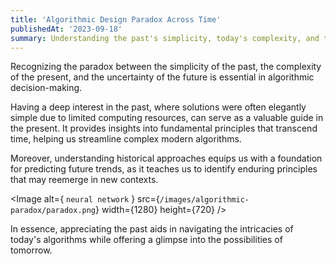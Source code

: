 ```yaml
---
title: 'Algorithmic Design Paradox Across Time'
publishedAt: '2023-09-18'
summary: Understanding the past's simplicity, today's complexity, and tomorrow's uncertainty is crucial in algorithmic decision-making.
---
```

Recognizing the paradox between the simplicity of the past, the complexity of the present, and the uncertainty of the future is essential in algorithmic decision-making.

Having a deep interest in the past, where solutions were often elegantly simple due to limited computing resources, can serve as a valuable guide in the present. It provides insights into fundamental principles that transcend time, helping us streamline complex modern algorithms.

Moreover, understanding historical approaches equips us with a foundation for predicting future trends, as it teaches us to identify enduring principles that may reemerge in new contexts.

<Image alt={ `neural network` } src={`/images/algorithmic-paradox/paradox.png`} width={1280} height={720} />

In essence, appreciating the past aids in navigating the intricacies of today's algorithms while offering a glimpse into the possibilities of tomorrow.
